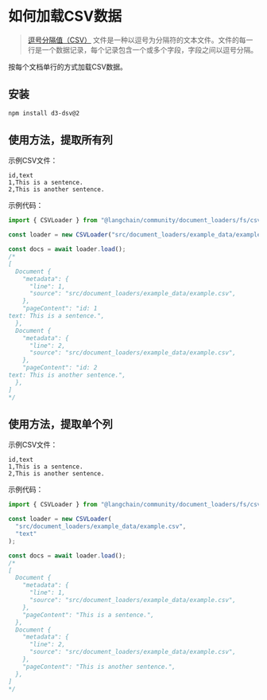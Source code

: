 # 如何加载CSV数据

> [逗号分隔值（CSV）](https://zh.wikipedia.org/wiki/逗号分隔值) 文件是一种以逗号为分隔符的文本文件。文件的每一行是一个数据记录，每个记录包含一个或多个字段，字段之间以逗号分隔。

按每个文档单行的方式加载CSV数据。

## 安装

```bash npm2yarn
npm install d3-dsv@2
```

## 使用方法，提取所有列

示例CSV文件：

```csv
id,text
1,This is a sentence.
2,This is another sentence.
```

示例代码：

```typescript
import { CSVLoader } from "@langchain/community/document_loaders/fs/csv";

const loader = new CSVLoader("src/document_loaders/example_data/example.csv");

const docs = await loader.load();
/*
[
  Document {
    "metadata": {
      "line": 1,
      "source": "src/document_loaders/example_data/example.csv",
    },
    "pageContent": "id: 1
text: This is a sentence.",
  },
  Document {
    "metadata": {
      "line": 2,
      "source": "src/document_loaders/example_data/example.csv",
    },
    "pageContent": "id: 2
text: This is another sentence.",
  },
]
*/
```

## 使用方法，提取单个列

示例CSV文件：

```csv
id,text
1,This is a sentence.
2,This is another sentence.
```

示例代码：

```typescript
import { CSVLoader } from "@langchain/community/document_loaders/fs/csv";

const loader = new CSVLoader(
  "src/document_loaders/example_data/example.csv",
  "text"
);

const docs = await loader.load();
/*
[
  Document {
    "metadata": {
      "line": 1,
      "source": "src/document_loaders/example_data/example.csv",
    },
    "pageContent": "This is a sentence.",
  },
  Document {
    "metadata": {
      "line": 2,
      "source": "src/document_loaders/example_data/example.csv",
    },
    "pageContent": "This is another sentence.",
  },
]
*/
```